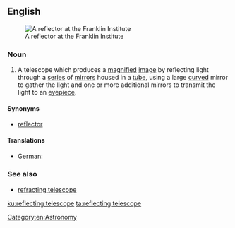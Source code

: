 ==English==
{{wikipedia}}
[[File:Franklin reflector 24.jpg|thumb|A reflector at the Franklin Institute]]
===Noun===
{{en-noun|head=[[reflecting]] [[telescope]]}}

# A telescope which produces a [[magnify|magnified]] [[image]] by reflecting light through a [[series]] of [[mirror]]s housed in a [[tube]], using a large [[curved]] mirror to gather the light and one or more additional mirrors to transmit the light to an [[eyepiece]].

====Synonyms====
* [[reflector]]

====Translations====
{{trans-top|}}
* German: {{t+|de|Spiegelteleskop|n}}
{{trans-mid}}
{{trans-bottom}}

===See also===
*[[refracting telescope]]

[[Category:en:Astronomy]]

[[ku:reflecting telescope]]
[[ta:reflecting telescope]]